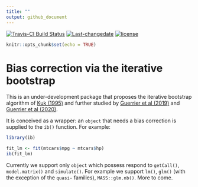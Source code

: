 ```yaml
---
title: ""
output: github_document
---
```


[![Travis-CI Build Status](https://travis-ci.com/SMAC-Group/ib.svg?token=s88CFk8Z8GpXU4ekbW38&branch=master)](https://travis-ci.com/github/SMAC-Group/ib)
[![Last-changedate](https://img.shields.io/badge/last%20change-`r gsub('-', '--', Sys.Date())`-green.svg)](https://github.com/SMAC-Group/ib)
[![license](https://img.shields.io/badge/license-GPL--3-blue.svg)](https://www.gnu.org/licenses/gpl-3.0.en.html)

```r
knitr::opts_chunk$set(echo = TRUE)
```

# Bias correction via the iterative bootstrap

This is an under-development package that proposes the iterative bootstrap algorithm
of [Kuk (1995)](https://doi.org/10.1111/j.2517-6161.1995.tb02035.x)
and further studied by [Guerrier et al (2019)](https://doi.org/10.1080/01621459.2017.1380031)
and [Guerrier et al (2020)](https://arxiv.org/pdf/2002.08757.pdf).

It is conceived as a wrapper: an `object` that needs a bias correction
is supplied to the `ib()` function. For example:   

```r
library(ib)

fit_lm <- fit(mtcars$mpg ~ mtcars$hp)
ib(fit_lm)   
```

Currently we support only `object` which possess respond to 
`getCall()`, `model.matrix()` and `simulate()`. For example we support
`lm()`, `glm()` (with the exception of the `quasi-` families), `MASS::glm.nb()`.
More to come.
